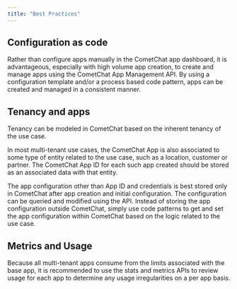 ```yaml
---
title: "Best Practices"
---
```


## Configuration as code

Rather than configure apps manually in the CometChat app dashboard, it is advantageous, especially with high volume app creation, to create and manage apps using the CometChat App Management API. By using a configuration template and/or a process based code pattern, apps can be created and managed in a consistent manner.

## Tenancy and apps

Tenancy can be modeled in CometChat based on the inherent tenancy of the use case.

In most multi-tenant use cases, the CometChat App is also associated to some type of entity related to the use case, such as a location, customer or partner. The CometChat App ID for each such app created should be stored as an associated data with that entity.

The app configuration other than App ID and credentials is best stored only in CometChat after app creation and initial configuration. The configuration can be queried and modified using the API. Instead of storing the app configuration outside CometChat, simply use code patterns to get and set the app configuration within CometChat based on the logic related to the use case.

## Metrics and Usage

Because all multi-tenant apps consume from the limits associated with the base app, it is recommended to use the stats and metrics APIs to review usage for each app to determine any usage irregularities on a per app basis.
